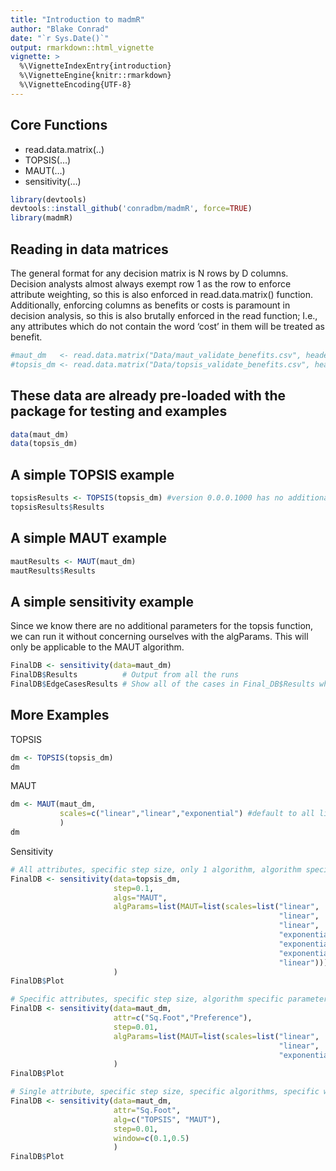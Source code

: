 ```yaml
---
title: "Introduction to madmR"
author: "Blake Conrad"
date: "`r Sys.Date()`"
output: rmarkdown::html_vignette
vignette: >
  %\VignetteIndexEntry{introduction}
  %\VignetteEngine{knitr::rmarkdown}
  %\VignetteEncoding{UTF-8}
---
```



## Core Functions
<ul>
  <li>read.data.matrix(..)</li>
  <li>TOPSIS(...)</li>
  <li>MAUT(...)</li>
  <li>sensitivity(...)</li>
</ul>
```r
library(devtools)
devtools::install_github('conradbm/madmR', force=TRUE)
library(madmR)
```

## Reading in data matrices
The general format for any decision matrix is N rows by D columns. Decision analysts almost always exempt row 1 as the row to enforce attribute weighting, so this is also enforced in  read.data.matrix() function. Additionally, enforcing columns as benefits or costs is paramount in decision analysis, so this is also brutally enforced in the read function; I.e., any attributes which do not contain the word 'cost' in them will be treated as benefit.
```r
#maut_dm   <- read.data.matrix("Data/maut_validate_benefits.csv", header=TRUE)
#topsis_dm <- read.data.matrix("Data/topsis_validate_benefits.csv", header=TRUE)
```

## These data are already pre-loaded with the package for testing and examples
```r
data(maut_dm)
data(topsis_dm)
```

## A simple TOPSIS example
```r
topsisResults <- TOPSIS(topsis_dm) #version 0.0.0.1000 has no additional parameters
topsisResults$Results
```

## A simple MAUT example
```r
mautResults <- MAUT(maut_dm)
mautResults$Results
```

## A simple sensitivity example
Since we know there are no additional parameters for the topsis function, we can run it without concerning ourselves with the algParams. This will only be applicable to the MAUT algorithm.
```r
FinalDB <- sensitivity(data=maut_dm)
FinalDB$Results          # Output from all the runs
FinalDB$EdgeCasesResults # Show all of the cases in Final_DB$Results which rank changed
```

## More Examples
TOPSIS
```r
dm <- TOPSIS(topsis_dm)
dm
```
MAUT
```r
dm <- MAUT(maut_dm, 
           scales=c("linear","linear","exponential") #default to all linear
           )
dm
```
Sensitivity
```r
# All attributes, specific step size, only 1 algorithm, algorithm specified parameters
FinalDB <- sensitivity(data=topsis_dm,
                       step=0.1,
                       algs="MAUT",
                       algParams=list(MAUT=list(scales=list("linear",
                                                            "linear",
                                                            "linear",
                                                            "exponential",
                                                            "exponential",
                                                            "exponential",
                                                            "linear")))
                       )
FinalDB$Plot

# Specific attributes, specific step size, algorithm specific parameters
FinalDB <- sensitivity(data=maut_dm,
                       attr=c("Sq.Foot","Preference"),
                       step=0.01,
                       algParams=list(MAUT=list(scales=list("linear",
                                                            "linear",
                                                            "exponential")))
                       )
FinalDB$Plot

# Single attribute, specific step size, specific algorithms, specific window to study that attribute on.
FinalDB <- sensitivity(data=maut_dm,
                       attr="Sq.Foot",
                       alg=c("TOPSIS", "MAUT"),
                       step=0.01,
                       window=c(0.1,0.5)
                       )
FinalDB$Plot
```
